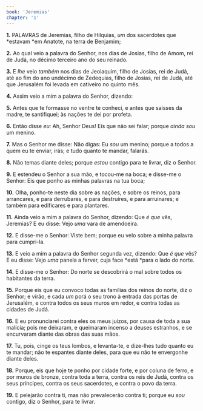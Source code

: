 ```yaml
---
book: 'Jeremias'
chapter: '1'
---
```


**1.** PALAVRAS de Jeremias, filho de Hilquias, *um* dos sacerdotes que *estavam *em Anatote, na terra de Benjamim;

**2.** Ao qual veio a palavra do Senhor, nos dias de Josias, filho de Amom, rei de Judá, no décimo terceiro ano do seu reinado.

**3.** E *lhe* veio *também* nos dias de Jeoiaquim, filho de Josias, rei de Judá, até ao fim do ano undécimo de Zedequias, filho de Josias, rei de Judá, até que Jerusalém foi levada em cativeiro no quinto mês.

**4.** Assim veio a mim a palavra do Senhor, dizendo:

**5.** Antes que te formasse no ventre te conheci, e antes que saísses da madre, te santifiquei; às nações te dei por profeta.

**6.** Então disse *eu:* Ah, Senhor Deus! Eis que não sei falar; porque *ainda sou* um menino.

**7.** Mas o Senhor me disse: Não digas: Eu *sou* um menino; porque a todos a quem eu te enviar, irás; e tudo quanto te mandar, falarás.

**8.** Não temas diante deles; porque *estou* contigo para te livrar, diz o Senhor.

**9.** E estendeu o Senhor a sua mão, e tocou-me na boca; e disse-me o Senhor: Eis que ponho as minhas palavras na tua boca;

**10.** Olha, ponho-te neste dia sobre as nações, e sobre os reinos, para arrancares, e para derrubares, e para destruíres, e para arruinares; e também para edificares e para plantares.

**11.** Ainda veio a mim a palavra do Senhor, dizendo: Que *é que* vês, Jeremias? E eu disse: Vejo *uma* vara de amendoeira.

**12.** E disse-me o Senhor: Viste bem; porque eu velo sobre a minha palavra para cumpri-la.

**13.** E veio a mim a palavra do Senhor segunda vez, dizendo: Que *é que* vês? E eu disse: Vejo *uma* panela a ferver, cuja face *está *para o lado do norte.

**14.** E disse-me o Senhor: Do norte se descobrirá o mal sobre todos os habitantes da terra.

**15.** Porque eis que eu convoco todas as famílias dos reinos do norte, diz o Senhor; e virão, e cada *um* porá o seu trono à entrada das portas de Jerusalém, e contra todos os seus muros em redor, e contra todas as cidades de Judá.

**16.** E eu pronunciarei contra eles os meus juízos, por causa de toda a sua malícia; pois me deixaram, e queimaram incenso a deuses estranhos, e se encurvaram diante das obras das suas mãos.

**17.** Tu, pois, cinge os teus lombos, e levanta-te, e dize-lhes tudo quanto eu te mandar; não te espantes diante deles, para que eu não te envergonhe diante deles.

**18.** Porque, eis que hoje te ponho por cidade forte, e por coluna de ferro, e por muros de bronze, contra toda a terra, contra os reis de Judá, contra os seus príncipes, contra os seus sacerdotes, e contra o povo da terra.

**19.** E pelejarão contra ti, mas não prevalecerão contra ti; porque eu *sou* contigo, diz o Senhor, para te livrar.